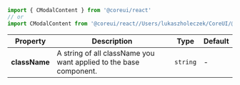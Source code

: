
```jsx
import { CModalContent } from '@coreui/react'
// or
import CModalContent from '@coreui/react//Users/lukaszholeczek/CoreUI/@coreui/react/packages/coreui-react/src/components/modal/CModalContent'
```

| Property | Description | Type | Default |
| --- | --- | --- | --- |
| **className** | A string of all className you want applied to the base component. | `string` | - |
